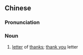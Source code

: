 {{also|感谢信}}
==Chinese==
{{zh-forms|s=感谢信|type=21}}

===Pronunciation===
{{zh-pron
|m=gǎnxièxìn
|c=gam2 ze6 seon3
|cat=n
}}

===Noun===
{{zh-noun}}

# [[letter]] of [[thanks]]; [[thank you]] letter